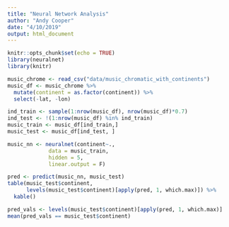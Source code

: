 ```yaml
---
title: "Neural Network Analysis"
author: "Andy Cooper"
date: "4/10/2019"
output: html_document
---
```


```r
knitr::opts_chunk$set(echo = TRUE)
library(neuralnet)
library(knitr)
```


```r
music_chrome <- read_csv("data/music_chromatic_with_continents")
music_df <- music_chrome %>% 
  mutate(continent = as.factor(continent)) %>% 
  select(-lat, -lon)
```

```r
ind_train <- sample(1:nrow(music_df), nrow(music_df)*0.7)
ind_test <- !(1:nrow(music_df) %in% ind_train)
music_train <- music_df[ind_train,]
music_test <- music_df[ind_test, ]
```


```r
music_nn <- neuralnet(continent~.,
             data = music_train, 
             hidden = 5,
             linear.output = F)
```

```r
pred <- predict(music_nn, music_test)
table(music_test$continent, 
      levels(music_test$continent)[apply(pred, 1, which.max)]) %>% 
  kable()
```

```r
pred_vals <- levels(music_test$continent)[apply(pred, 1, which.max)]
mean(pred_vals == music_test$continent)
```

